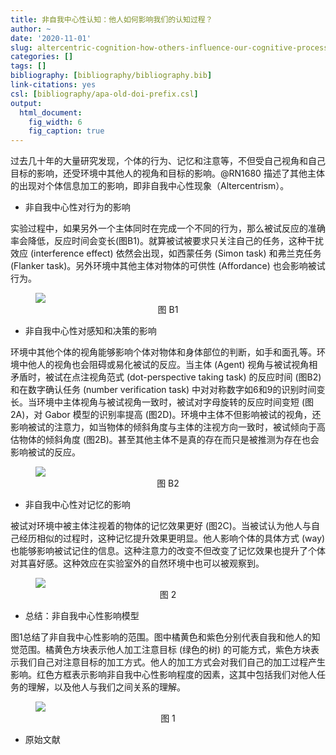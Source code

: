 ```yaml
---
title: 非自我中心性认知：他人如何影响我们的认知过程？
author: ~
date: '2020-11-01'
slug: altercentric-cognition-how-others-influence-our-cognitive-processing
categories: []
tags: []
bibliography: [bibliography/bibliography.bib]
link-citations: yes
csl: [bibliography/apa-old-doi-prefix.csl]
output:
  html_document:
    fig_width: 6
    fig_caption: true
---
```


过去几十年的大量研究发现，个体的行为、记忆和注意等，不但受自己视角和自己目标的影响，还受环境中其他人的视角和目标的影响。@RN1680 描述了其他主体的出现对个体信息加工的影响，即非自我中心性现象（Altercentrism）。

- 非自我中心性对行为的影响

实验过程中，如果另外一个主体同时在完成一个不同的行为，那么被试反应的准确率会降低，反应时间会变长(图B1)。就算被试被要求只关注自己的任务，这种干扰效应 (interference effect) 依然会出现，如西蒙任务 (Simon task) 和弗兰克任务 (Flanker task)。另外环境中其他主体对物体的可供性 (Affordance) 也会影响被试行为。

<figure id = "figb1">
<img src="../images/2020-11-01-altercentric-cognition-how-others-influence-our-cognitive-processing-Fig-B1.png">
<figcaption style="text-align:center;"> 图 B1 </figcaption>
</figure>

- 非自我中心性对感知和决策的影响

环境中其他个体的视角能够影响个体对物体和身体部位的判断，如手和面孔等。环境中他人的视角也会阻碍或易化被试的反应。当主体 (Agent) 视角与被试视角相矛盾时，被试在点注视角范式 (dot-perspective taking task) 的反应时间 (图B2) 和在数字确认任务 (number verification task) 中对对称数字如6和9的识别时间变长。当环境中主体视角与被试视角一致时，被试对字母旋转的反应时间变短 (图2A)，对 Gabor 模型的识别率提高 (图2D)。环境中主体不但影响被试的视角，还影响被试的注意力，如当物体的倾斜角度与主体的注视方向一致时，被试倾向于高估物体的倾斜角度 (图2B)。甚至其他主体不是真的存在而只是被推测为存在也会影响被试的反应。

<figure id = "figb2">
<img src="../images/2020-11-01-altercentric-cognition-how-others-influence-our-cognitive-processing-Fig-B2.png">
<figcaption style="text-align:center;"> 图 B2 </figcaption>
</figure>

- 非自我中心性对记忆的影响

被试对环境中被主体注视着的物体的记忆效果更好 (图2C)。当被试认为他人与自己经历相似的过程时，这种记忆提升效果更明显。他人影响个体的具体方式 (way) 也能够影响被试记住的信息。这种注意力的改变不但改变了记忆效果也提升了个体对其喜好感。这种效应在实验室外的自然环境中也可以被观察到。

<figure id = "fig2">
<img src="../images/2020-11-01-altercentric-cognition-how-others-influence-our-cognitive-processing-Fig-2.png">
<figcaption style="text-align:center;"> 图 2 </figcaption>
</figure>

- 总结：非自我中心性影响模型

图1总结了非自我中心性影响的范围。图中橘黄色和紫色分别代表自我和他人的知觉范围。橘黄色方块表示他人加工注意目标 (绿色的树) 的可能方式，紫色方块表示我们自己对注意目标的加工方式。他人的加工方式会对我们自己的加工过程产生影响。红色方框表示影响非自我中心性影响程度的因素，这其中包括我们对他人任务的理解，以及他人与我们之间关系的理解。

<figure id = "fig1">
<img src="../images/2020-11-01-altercentric-cognition-how-others-influence-our-cognitive-processing-Fig-1.png">
<figcaption style="text-align:center;"> 图 1 </figcaption>
</figure>

- 原始文献

